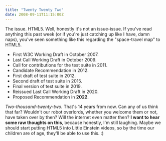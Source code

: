 ```yaml
---
title: "Twenty Twenty Two"
date: 2008-09-11T11:15:00Z
---
```


The issue. HTML5. Well, honestly it's not an issue-issue. If you've read anything this past week (or if you're just catching up like I have, damn naps), you've seen something like this regarding the "space-travel map" to HTML5.

* First W3C Working Draft in October 2007.
* Last Call Working Draft in October 2009.
* Call for contributions for the test suite in 2011.
* Candidate Recommendation in 2012.
* First draft of test suite in 2012.
* Second draft of test suite in 2015.
* Final version of test suite in 2019.
* Reissued Last Call Working Draft in 2020.
* Proposed Recommendation in **2022**.

*Two-thousand-twenty-two.* That's 14 years from now. Can any of us think that far? Wouldn't our robot overlords, whether you welcome them or not, have taken over by then? Will the internet even matter then? **I want to hear some raw thoughts on this**, because honestly, I'm still laughing. Maybe we should start putting HTML5 into Little Einstein videos, so by the time our children are of age, they'll be able to use this. :)
